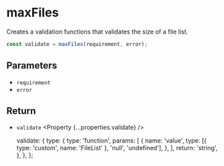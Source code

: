 
<Title>maxFiles | Modular Forms</Title>
<Meta
  name="description"
  content="Creates a validation functions that validates the size of a file list."
/>

# maxFiles

Creates a validation functions that validates the size of a file list.

```ts
const validate = maxFiles(requirement, error);
```

## Parameters

- `requirement` <Property type="number" />
- `error` <Property type="string" />

## Return

- `validate` <Property {...properties.validate} />

  validate: {
    type: {
      type: 'function',
      params: [
        {
          name: 'value',
          type: [{ type: 'custom', name: 'FileList' }, 'null', 'undefined'],
        },
      ],
      return: 'string',
    },
  },
};
